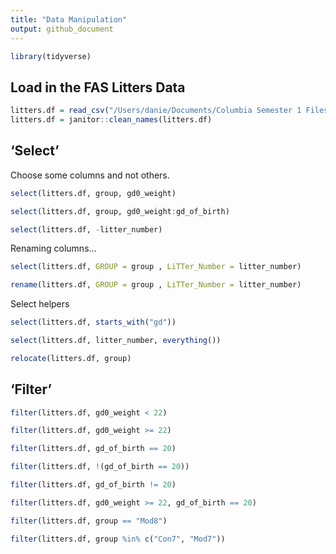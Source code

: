 ```yaml
---
title: "Data Manipulation"
output: github_document
---
```


```r
library(tidyverse)
```

## Load in the FAS Litters Data

```r
litters.df = read_csv("/Users/danie/Documents/Columbia Semester 1 Files/Data Science  R Code/Data Wrangling/data_wrangling_1/data/FAS_litters.csv")
litters.df = janitor::clean_names(litters.df)
```

## 'Select'

Choose some columns and not others.

```r
select(litters.df, group, gd0_weight)
```


```r
select(litters.df, group, gd0_weight:gd_of_birth)
```


```r
select(litters.df, -litter_number)
```

Renaming columns...

```r
select(litters.df, GROUP = group , LiTTer_Number = litter_number)
```

```r
rename(litters.df, GROUP = group , LiTTer_Number = litter_number)
```

Select helpers

```r
select(litters.df, starts_with("gd"))
```

```r
select(litters.df, litter_number, everything())
```

```r
relocate(litters.df, group)
```


## 'Filter'

```r
filter(litters.df, gd0_weight < 22)
```

```r
filter(litters.df, gd0_weight >= 22)
```

```r
filter(litters.df, gd_of_birth == 20)

```

```r
filter(litters.df, !(gd_of_birth == 20))
```

```r
filter(litters.df, gd_of_birth != 20)
```

```r
filter(litters.df, gd0_weight >= 22, gd_of_birth == 20)
```

```r
filter(litters.df, group == "Mod8")
```

```r
filter(litters.df, group %in% c("Con7", "Mod7"))
```